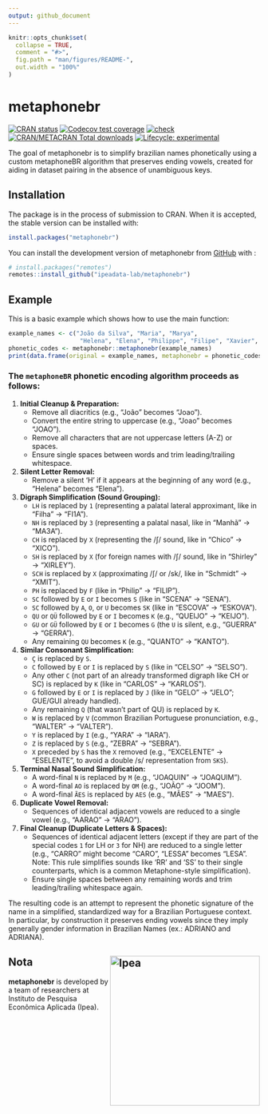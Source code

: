 ```yaml
---
output: github_document
---
```


<!-- README.md is generated from README.Rmd. Please edit that file -->

```r
knitr::opts_chunk$set(
  collapse = TRUE,
  comment = "#>",
  fig.path = "man/figures/README-",
  out.width = "100%"
)
```

# metaphonebr

<!-- badges: start -->
[![CRAN status](https://www.r-pkg.org/badges/version/metaphonebr)](https://CRAN.R-project.org/package=metaphonebr)
[![Codecov test coverage](https://codecov.io/gh/ipeadata-lab/metaphonebr/graph/badge.svg)](https://app.codecov.io/gh/ipeadata-lab/metaphonebr)
[![check](https://github.com/ipeadata-lab/metaphonebr/actions/workflows/check.yaml/badge.svg)](https://github.com/ipeadata-lab/metaphonebr/actions/workflows/check.yaml)
[![CRAN/METACRAN Total
downloads](https://cranlogs.r-pkg.org/badges/grand-total/metaphonebr?color=blue)](https://CRAN.R-project.org/package=metaphonebr)
[![Lifecycle: experimental](https://img.shields.io/badge/lifecycle-experimental-orange.svg)](https://lifecycle.r-lib.org/articles/stages.html#experimental)
<!-- badges: end -->

The goal of metaphonebr is to simplify brazilian names phonetically using a custom 
metaphoneBR algorithm that preserves ending vowels,  created for aiding in dataset pairing in 
the absence of unambiguous keys.

## Installation

The package is in the process of submission to CRAN. When it is accepted, the stable version can be installed with:


``` r
install.packages("metaphonebr")
```


You can install the development version of metaphonebr from [GitHub](https://github.com/) with :

``` r
# install.packages("remotes")
remotes::install_github("ipeadata-lab/metaphonebr")
```

## Example

This is a basic example which shows how to use the main function:

```r
example_names <- c("João da Silva", "Maria", "Marya",
                    "Helena", "Elena", "Philippe", "Filipe", "Xavier", "Chavier")
phonetic_codes <- metaphonebr::metaphonebr(example_names)
print(data.frame(original = example_names, metaphonebr = phonetic_codes))
```

### The `metaphoneBR` phonetic encoding algorithm proceeds as follows:

1.  **Initial Cleanup & Preparation:**
    *   Remove all diacritics (e.g., "João" becomes "Joao").
    *   Convert the entire string to uppercase (e.g., "Joao" becomes "JOAO").
    *   Remove all characters that are not uppercase letters (A-Z) or spaces.
    *   Ensure single spaces between words and trim leading/trailing whitespace.

2.  **Silent Letter Removal:**
    *   Remove a silent 'H' if it appears at the beginning of any word (e.g., "Helena" becomes "Elena").

3.  **Digraph Simplification (Sound Grouping):**
    *   `LH` is replaced by `1` (representing a palatal lateral approximant, like in "Filha" -> "FI1A").
    *   `NH` is replaced by `3` (representing a palatal nasal, like in "Manhã" -> "MA3A").
    *   `CH` is replaced by `X` (representing the /ʃ/ sound, like in "Chico" -> "XICO").
    *   `SH` is replaced by `X` (for foreign names with /ʃ/ sound, like in "Shirley" -> "XIRLEY").
    *   `SCH` is replaced by `X` (approximating /ʃ/ or /sk/, like in "Schmidt" -> "XMIT").
    *   `PH` is replaced by `F` (like in "Philip" -> "FILIP").
    *   `SC` followed by `E` or `I` becomes `S` (like in "SCENA" -> "SENA").
    *   `SC` followed by `A`, `O`, or `U` becomes `SK` (like in "ESCOVA" -> "ESKOVA").
    *   `QU` or `QÜ` followed by `E` or `I` becomes `K` (e.g., "QUEIJO" -> "KEIJO").
    *   `GU` or `GÜ` followed by `E` or `I` becomes `G` (the `U` is silent, e.g., "GUERRA" -> "GERRA").
    *   Any remaining `QU` becomes `K` (e.g., "QUANTO" -> "KANTO").

4.  **Similar Consonant Simplification:**
    *   `Ç` is replaced by `S`.
    *   `C` followed by `E` or `I` is replaced by `S` (like in "CELSO" -> "SELSO").
    *   Any other `C` (not part of an already transformed digraph like CH or SC) is replaced by `K` (like in "CARLOS" -> "KARLOS").
    *   `G` followed by `E` or `I` is replaced by `J` (like in "GELO" -> "JELO"; GUE/GUI already handled).
    *   Any remaining `Q` (that wasn't part of QU) is replaced by `K`.
    *   `W` is replaced by `V` (common Brazilian Portuguese pronunciation, e.g., "WALTER" -> "VALTER").
    *   `Y` is replaced by `I` (e.g., "YARA" -> "IARA").
    *   `Z` is replaced by `S` (e.g., "ZEBRA" -> "SEBRA").
    *   `X` preceded by `S` has the `X` removed (e.g., "EXCELENTE" -> "ESELENTE", to avoid a double /s/ representation from `SKS`).

5.  **Terminal Nasal Sound Simplification:**
    *   A word-final `N` is replaced by `M` (e.g., "JOAQUIN" -> "JOAQUIM").
    *   A word-final `AO` is replaced by `OM` (e.g., "JOÃO" -> "JOOM").
    *   A word-final `ÃES` is replaced by `AES` (e.g., "MÃES" -> "MAES").

6.  **Duplicate Vowel Removal:**
    *   Sequences of identical adjacent vowels are reduced to a single vowel (e.g., "AARAO" -> "ARAO").

7.  **Final Cleanup (Duplicate Letters & Spaces):**
    *   Sequences of identical adjacent letters (except if they are part of the special codes `1` for LH or `3` for NH) are reduced to a single letter (e.g., "CARRO" might become "CARO", "LESSA" becomes "LESA". Note: This rule simplifies sounds like 'RR' and 'SS' to their single counterparts, which is a common Metaphone-style simplification).
    *   Ensure single spaces between any remaining words and trim leading/trailing whitespace again.

The resulting code is an attempt to represent the phonetic signature of the name in a simplified, standardized way for a Brazilian Portuguese context.
In particular, by construction it preserves ending vowels since they imply generally gender information in Brazilian Names (ex.: ADRIANO and ADRIANA).


## Nota <a href="https://www.ipea.gov.br"><img src="man/figures/ipea_logo.png" alt="Ipea" align="right" width="300"/></a>

**metaphonebr** is developed by a team of researchers at Instituto
de Pesquisa Econômica Aplicada (Ipea).
